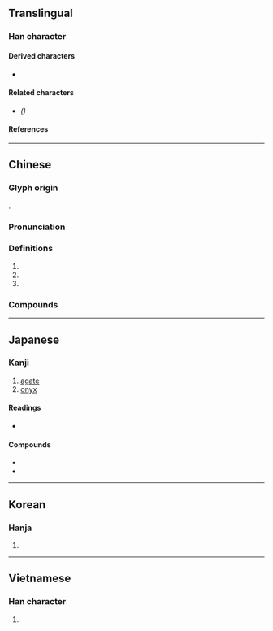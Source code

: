 {{also|玛}}
{{character info}}
==Translingual==

===Han character===
{{Han char|rn=96|rad=玉|as=10|sn=14|four=11127|canj=MGSQF|ids=⿰𤣩馬}}

====Derived characters====
* {{l|mul|[[𪝰]], [[𦿰]]}}

====Related characters====
* {{l|mul|[[玛]]}} ''({{w|Simplified Chinese}})''

====References====
{{Han ref|kx=0739.090|dkj=21156|dj=1149.140|hdz=21130.090|uh=746A}}

----

==Chinese==
{{zh-forms|s=玛}}

===Glyph origin===
{{Han etym}}
{{Han compound|玉|alt1=𤣩|馬|ls=psc|c1=s|c2=p|t1=jade}}.

===Pronunciation===
{{zh-pron
|m=mǎ
|c=maa5
|h=pfs=
|md=
|mn=qz,tw:bé/zz:bée/má
|mn_note=bé/bée - vernacular; má - literary
|mn-t=ma2
|w=
|mc=y
|oc=y
|cat=pn
}}

===Definitions===
{{zh-hanzi}}

# {{surname|zh}}
# {{zh-used in|瑪瑙}}
# {{zh-used2|t}}

===Compounds===
{{zh-der|瑪瑙|伽瑪射線|他瑪羅池|威瑪憲法|威妥瑪式|利瑪|伊瑪目|寧瑪派|瑪哩花|新藝拉瑪|瑪自達神|拉瑪猿|瑪瑙紋|超級瑪琍|楚瑪爾河|瑪雅|瑪雅語|瑪𤧛脂|依瑪堪|法瑪|瑪爾噶|纏絲瑪瑙|薩瑪|薩齊瑪|踏踏瑪兒|金珠瑪米|珠穆朗瑪峰|瑪卡|瑪利|瑪爾斯|尼瑪|瑪拉基書|瑪弟亞|麥納瑪|瑪納斯|瑪莉|瑪麗珍鞋|瑪芬|瑪麗|瑪祖卡|瑪拿西|卡里斯瑪|伊瑪堪|瑪竇|縞瑪瑙|瑪加伯下|阿瑪|瑪加伯上|瑪西班月|珠穆朗瑪|拉斯海瑪|帕爾瑪|噶瑪蘭族|瑪琪琳|魏瑪共和國|以實瑪利|沙琪瑪|紅瑪瑙|沙威瑪|乃瑪子|瑪拉基亞|聖母瑪麗亞|瑪麗亞|撒瑪黎雅|克拉瑪依|血瑪麗|瑪拉基|噶瑪蘭|瑪加伯|撒瑪黎雅人|威妥瑪拼音|聖母瑪利亞|瑪竇福音|褐雲瑪瑙螺|伊斯蘭瑪巴德|珠穆瑯瑪|瑪鋼|瑪雅文字|瑪雅文明|瑪雅人|瑪曲|瑪沁|瑪旁雍錯|瑪涅克爾|瑪瑙螺|瑪納斯湖|瑪納斯河|瑪門|瑪楚河|瑪多|瑪法木錯|瑪卡梅|瑪琅|瑪麗·伯德地|瑪麗皇后海岸|羅瑪|孔瑪|朱扣瑪|那前瑪|布瑪代|門列桑瑪|龍亞瑪|塔克拉瑪干|威爾瑪|瑪家|那瑪夏|闊什薩特瑪|達瑪溝|固拉合瑪|固瑪|多瑪|物瑪}}

----

==Japanese==

===Kanji===
{{ja-kanji|grade=uc|rs=玉10}}

# [[agate]]
# [[onyx]]

====Readings====
* {{ja-readings|goon=[[め]] (me)|kanon=[[ば]] (ba)|kanyoon = [[ま]] (ma)}}

====Compounds====
* {{ja-r|縞瑪瑙|しまめのう}}
* {{ja-r|瑪瑙|めのう}}

----

==Korean==

===Hanja===
{{ko-hanja|hangeul=마|eumhun=|rv=ma|mr=ma|y=ma}}

# {{rfdef|ko|sort=玉10}}

----

==Vietnamese==

===Han character===
{{vi-readings|reading=mã, mẽ|rs=玉10}}

# {{rfdef|vi|sort=玉10}}